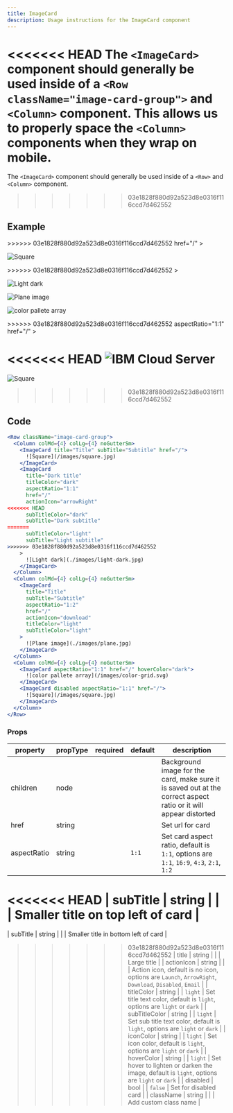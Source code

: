 ```yaml
---
title: ImageCard
description: Usage instructions for the ImageCard component
---
```


<PageDescription>

<<<<<<< HEAD
The `<ImageCard>` component should generally be used inside of a `<Row className="image-card-group">` and `<Column>` component.
This allows us to properly space the `<Column>` components when they wrap on mobile.
=======
The `<ImageCard>` component should generally be used inside of a `<Row>` and `<Column>` component.
>>>>>>> 03e1828f880d92a523d8e0316f116ccd7d462552

</PageDescription>

## Example

<Row className="image-card-group">
<Column colMd={4} colLg={4} noGutterSm>
    <ImageCard
      title="Title"
<<<<<<< HEAD
=======
      subTitle="Subtitle"
>>>>>>> 03e1828f880d92a523d8e0316f116ccd7d462552
      href="/"
      >

![Square](/images/square.jpg)

  </ImageCard>
  <ImageCard
      title="Dark title"
      titleColor="dark"
      aspectRatio="1:1"
      href="/"
      actionIcon="arrowRight"
<<<<<<< HEAD
      subTitleColor="dark"
      subTitle="Dark subtitle"
=======
      subTitleColor="light"
      subTitle="Light subtitle"
>>>>>>> 03e1828f880d92a523d8e0316f116ccd7d462552
      >

![Light dark](./images/light-dark.jpg)

  </ImageCard>
</Column>
<Column colMd={4} colLg={4} noGutterSm>
    <ImageCard
      title="Title"
      subTitle="Subtitle"
      aspectRatio="1:2"
      href="/"
      actionIcon="download"
      titleColor="light"
      subTitleColor="light"
      >

![Plane image](./images/plane.jpg)

  </ImageCard>
</Column>
<Column colMd={4} colLg={4} noGutterSm>
    <ImageCard
      aspectRatio="1:1"
      href="/"
      hoverColor="dark"
      >

![color pallete array](/images/color-grid.svg)

  </ImageCard>
      <ImageCard
      disabled
<<<<<<< HEAD
      title="Title"
      subTitle="Subtitle"
=======
>>>>>>> 03e1828f880d92a523d8e0316f116ccd7d462552
      aspectRatio="1:1"
      href="/"
      >

<<<<<<< HEAD
![IBM Cloud Server](/images/IBM_Cloud_Server.jpg)
=======
![Square](/images/square.jpg)
>>>>>>> 03e1828f880d92a523d8e0316f116ccd7d462552

  </ImageCard>
</Column>
</Row>

## Code

```jsx path=components/ImageCard/ImageCard.js src=https://github.com/carbon-design-system/gatsby-theme-carbon/tree/master/packages/gatsby-theme-carbon/src/components/ImageCard
<Row className="image-card-group">
  <Column colMd={4} colLg={4} noGutterSm>
    <ImageCard title="Title" subTitle="Subtitle" href="/">
      ![Square](/images/square.jpg)
    </ImageCard>
    <ImageCard
      title="Dark title"
      titleColor="dark"
      aspectRatio="1:1"
      href="/"
      actionIcon="arrowRight"
<<<<<<< HEAD
      subTitleColor="dark"
      subTitle="Dark subtitle"
=======
      subTitleColor="light"
      subTitle="Light subtitle"
>>>>>>> 03e1828f880d92a523d8e0316f116ccd7d462552
    >
      ![Light dark](./images/light-dark.jpg)
    </ImageCard>
  </Column>
  <Column colMd={4} colLg={4} noGutterSm>
    <ImageCard
      title="Title"
      subTitle="Subtitle"
      aspectRatio="1:2"
      href="/"
      actionIcon="download"
      titleColor="light"
      subTitleColor="light"
    >
      ![Plane image](./images/plane.jpg)
    </ImageCard>
  </Column>
  <Column colMd={4} colLg={4} noGutterSm>
    <ImageCard aspectRatio="1:1" href="/" hoverColor="dark">
      ![color pallete array](/images/color-grid.svg)
    </ImageCard>
    <ImageCard disabled aspectRatio="1:1" href="/">
      ![Square](/images/square.jpg)
    </ImageCard>
  </Column>
</Row>
```

### Props

| property      | propType | required | default | description                                                                                                      |
| ------------- | -------- | -------- | ------- | ---------------------------------------------------------------------------------------------------------------- |
| children      | node     |          |         | Background image for the card, make sure it is saved out at the correct aspect ratio or it will appear distorted |
| href          | string   |          |         | Set url for card                                                                                                 |
| aspectRatio   | string   |          | `1:1`   | Set card aspect ratio, default is `1:1`, options are `1:1`, `16:9`, `4:3`, `2:1`, `1:2`                          |
<<<<<<< HEAD
| subTitle      | string   |          |         | Smaller title on top left of card                                                                                |
=======
| subTitle      | string   |          |         | Smaller title in bottom left of card                                                                             |
>>>>>>> 03e1828f880d92a523d8e0316f116ccd7d462552
| title         | string   |          |         | Large title                                                                                                      |
| actionIcon    | string   |          |         | Action icon, default is no icon, options are `Launch`, `ArrowRight`, `Download`, `Disabled`, `Email`             |
| titleColor    | string   |          | `light` | Set title text color, default is `light`, options are `light` or `dark`                                          |
| subTitleColor | string   |          | `light` | Set sub title text color, default is `light`, options are `light` or `dark`                                      |
| iconColor     | string   |          | `light` | Set icon color, default is `light`, options are `light` or `dark`                                                |
| hoverColor    | string   |          | `light` | Set hover to lighten or darken the image, default is `light`, options are `light` or `dark`                      |
| disabled      | bool     |          | `false` | Set for disabled card                                                                                            |
| className     | string   |          |         | Add custom class name                                                                                            |
